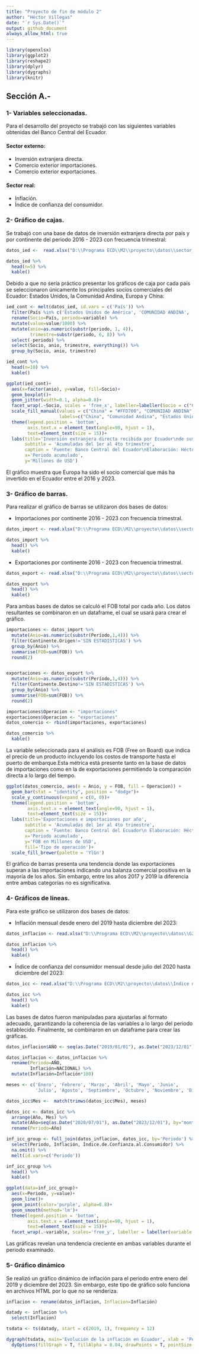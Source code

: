 ---
title: "Proyecto de fin de módulo 2"
author: "Héctor Villegas"
date: "`r Sys.Date()`"
output: github_document
always_allow_html: true
---

```{r librerías, echo=TRUE, message=FALSE, warning=FALSE}
library(openxlsx)
library(ggplot2)
library(reshape2)
library(dplyr)
library(dygraphs)
library(knitr)
```

## Sección A.-

### 1- Variables seleccionadas.

Para el desarrollo del proyecto se trabajó con las siguientes variables obtenidas del Banco Central del Ecuador.

#### Sector externo:

-   Inversión extranjera directa.
-   Comercio exterior importaciones.
-   Comercio exterior exportaciones.

#### Sector real:

-   Inflación.
-   Índice de confianza del consumidor.

### 2- Gráfico de cajas.

Se trabajó con una base de datos de inversión extranjera directa por país y por continente del periodo 2016 - 2023 con frecuencia trimestral:

```{r db_ied, echo=TRUE, message=FALSE, warning=FALSE, comment='', collapse=TRUE}

datos_ied <-  read.xlsx("D:\\Programa ECD\\M2\\proyecto\\datos\\sector_externo_ied_x_pais.xlsx", detectDates = T)

datos_ied %>% 
  head(n=5) %>% 
  kable()
```

Debido a que no sería práctico presentar los gráficos de caja por cada país se seleccionaron únicamente los principales socios comerciales del Ecuador: Estados Unidos, la Comunidad Andina, Europa y China:

```{r db_ied_edit}
ied_cont <- melt(datos_ied, id.vars = c('País')) %>% 
  filter(País %in% c('Estados Unidos de América', 'COMUNIDAD ANDINA', 'EUROPA', 'China')) %>% 
  rename(Socio=País, periodo=variable) %>% 
  mutate(value=value/1000) %>% 
  mutate(anio=as.numeric(substr(periodo, 1, 4)),
         trimestre=substr(periodo, 6, 8)) %>% 
  select(-periodo) %>% 
  select(Socio, anio, trimestre, everything()) %>% 
  group_by(Socio, anio, trimestre)

ied_cont %>% 
  head(n=10) %>% 
  kable()
```

```{r ied_boxplot, message=FALSE, fig.width=8, fig.height=7, fig.align='center'}
ggplot(ied_cont)+
  aes(x=factor(anio), y=value, fill=Socio)+
  geom_boxplot()+
  geom_jitter(width=0.1, alpha=0.8)+
  facet_wrap(.~Socio, scales = 'free_x', labeller=labeller(Socio = c("China"="China", "COMUNIDAD ANDINA"="Comunidad Andina", "Estados Unidos de América"="Estados Unidos", "EUROPA"="Europa")))+
  scale_fill_manual(values = c("China" = "#FFD700", "COMUNIDAD ANDINA" = "#FFA07A", "Estados Unidos de América" = "#ADD8E6", "EUROPA" = "#98FB98"),
                    labels=c("China", "Comunidad Andina", "Estados Unidos", "Europa")) +
  theme(legend.position = 'bottom',
        axis.text.x = element_text(angle=90, hjust = 1),
        text=element_text(size = 15))+
  labs(title='Inversión extranjera directa recibida por Ecuador\nde sus socios comerciales',
       subtitle = 'Acumuladas del 1er al 4to trimestre',
       caption = 'Fuente: Banco Central del Ecuador\nElaboración: Héctor Villegas',
       x='Periodo acumulado',
       y='Millones de USD')
```

El gráfico muestra que Europa ha sido el socio comercial que más ha invertido en el Ecuador entre el 2016 y 2023.

### 3- Gráfico de barras.

Para realizar el gráfico de barras se utilizaron dos bases de datos:

-   Importaciones por continente 2016 - 2023 con frecuencia trimestral.

```{r db_import, message=TRUE, echo=FALSE}
datos_import <- read.xlsx("D:\\Programa ECD\\M2\\proyecto\\datos\\sector_externo_importaciones_x_continente_2016_2023_tri.xlsx", detectDates = T, startRow = 7)

datos_import %>% 
  head() %>% 
  kable()
```

-   Exportaciones por continente 2016 - 2023 con frecuencia trimestral.

```{r datos_export, echo=FALSE, message=FALSE}
datos_export <- read.xlsx("D:\\Programa ECD\\M2\\proyecto\\datos\\sector_externo_exportaciones_x_continente_2016_2023_tri.xlsx", detectDates = T, startRow = 7)

datos_export %>% 
  head() %>% 
  kable()
```

Para ambas bases de datos se calculó el FOB total por cada año. Los datos resultantes se combinaron en un dataframe, el cual se usará para crear el gráfico.

```{r message=FALSE}
importaciones <- datos_import %>% 
  mutate(Anio=as.numeric(substr(Período,1,4))) %>% 
  filter(Continente.Origen!='SIN ESTADISTICAS') %>% 
  group_by(Anio) %>% 
  summarise(FOB=sum(FOB)) %>% 
  round(2)


exportaciones <- datos_export %>% 
  mutate(Anio=as.numeric(substr(Período,1,4))) %>% 
  filter(Continente.Destino!='SIN ESTADISTICAS') %>% 
  group_by(Anio) %>% 
  summarise(FOB=sum(FOB)) %>% 
  round(2)

importaciones$Operacion <- "importaciones"
exportaciones$Operacion <- "exportaciones"
datos_comercio <- rbind(importaciones, exportaciones)

datos_comercio %>%
  kable()
```

La variable seleccionada para el análisis es FOB (Free on Board) que indica el precio de un producto incluyendo los costos de transporte hasta el puerto de embarque.Esta métrica está presente tanto en la base de datos de importaciones como en la de exportaciones permitiendo la comparación directa a lo largo del tiempo.

```{r comercio_barplot, fig.width=8, fig.height=6, fig.align='center', warning=FALSE, message=FALSE}
ggplot(datos_comercio, aes(x = Anio, y = FOB, fill = Operacion)) +
  geom_bar(stat = "identity", position = "dodge")+
  scale_y_continuous(expand = c(0, 0))+
  theme(legend.position = 'bottom',
        axis.text.x = element_text(angle=90, hjust = 1),
        text=element_text(size = 15))+
  labs(title='Exportaciones e importaciones por año',
       subtitle = 'Acumuladas del 1er al 4to trimestre',
       caption = 'Fuente: Banco Central del Ecuador\n Elaboración: Héctor Villegas',
       x='Periodo acumulado',
       y='FOB en Millones de USD',
       fill='Tipo de operación')+
  scale_fill_brewer(palette = 'YlGn')
```

El gráfico de barras presenta una tendencia donde las exportaciones superan a las importaciones indicando una balanza comercial positiva en la mayoría de los años. Sin embargo, entre los años 2017 y 2019 la diferencia entre ambas categorías no es significativa.

### 4- Gráficos de líneas.

Para este gráfico se utilizaron dos bases de datos:

-   Inflación mensual desde enero del 2019 hasta diciembre del 2023:

```{r echo=TRUE, message=FALSE}
datos_inflacion <- read.xlsx("D:\\Programa ECD\\M2\\proyecto\\datos\\G2.T2 Inflación Mensual (2005 - Actualidad).xlsx", startRow = 6)

datos_inflacion %>% 
  head() %>% 
  kable()
```

-   Índice de confianza del consumidor mensual desde julio del 2020 hasta diciembre del 2023:

```{r echo=TRUE, message=FALSE, warning=FALSE}
datos_icc <- read.xlsx("D:\\Programa ECD\\M2\\proyecto\\datos\\Índice de confianza al consumidor - Mensual.xlsx", sheet = 'Indicador', startRow = 6, )[0:42,]

datos_icc %>% 
  head() %>% 
  kable()
```

Las bases de datos fueron manipuladas para ajustarlas al formato adecuado, garantizando la coherencia de las variables a lo largo del periodo establecido. Finalmente, se combinaron en un dataframe para crear las gráficas.

```{r message=FALSE, warning=FALSE}
datos_inflacion$AÑO <- seq(as.Date("2019/01/01"), as.Date("2023/12/01"), by="month")

datos_inflacion <- datos_inflacion %>% 
  rename(Periodo=AÑO,
         Inflación=NACIONAL) %>% 
  mutate(Inflación=Inflación*100)

meses <- c('Enero', 'Febrero', 'Marzo', 'Abril', 'Mayo', 'Junio',
           'Julio', 'Agosto', 'Septiembre', 'Octubre', 'Noviembre', 'Diciembre')

datos_icc$Mes <-  match(trimws(datos_icc$Mes), meses)

datos_icc <- datos_icc %>% 
  arrange(Año, Mes) %>% 
  mutate(Año=seq(as.Date("2020/07/01"), as.Date("2023/12/01"), by="month")) %>% 
  rename(Periodo=Año)

inf_icc_group <- full_join(datos_inflacion, datos_icc, by='Periodo') %>% 
  select(Periodo, Inflación, Índice.de.Confianza.al.Consumidor) %>% 
  na.omit() %>% 
  melt(id.vars=c('Periodo'))

inf_icc_group %>% 
  head() %>% 
  kable()
```

```{r fig.width=10, fig.height=4, fig.align='center', warning=FALSE, message=FALSE}
ggplot(data=inf_icc_group)+
  aes(x=Periodo, y=value)+
  geom_line()+
  geom_point(color='purple', alpha=0.8)+
  geom_smooth(method='lm')+
  theme(legend.position = 'bottom',
        axis.text.x = element_text(angle=90, hjust = 1),
        text=element_text(size = 15))+
  facet_wrap(.~variable, scales='free_y', labeller = labeller(variable = c("Inflación" = "Inflación", "Índice.de.Confianza.al.Consumidor" = "Índice de confianza del consumidor")))
```

Las gráficas revelan una tendencia creciente en ambas variables durante el periodo examinado.

### 5- Gráfico dinámico

Se realizó un gráfico dinámico de inflación para el periodo entre enero del 2019 y diciembre del 2023. Sin embargo, este tipo de gráfico solo funciona en archivos HTML por lo que no se renderiza.

```{r fig.width=14, fig.height=4, fig.align='center', warning=FALSE, message=FALSE}

inflacion <- rename(datos_inflacion, Inflacion=Inflación)

datady <- inflacion %>% 
  select(Inflacion)

tsdata <- ts(datady, start = c(2019, 1), frequency = 12)

dygraph(tsdata, main='Evolución de la inflación en Ecuador', xlab = 'Periodo', ylab = 'Tasa porcentual') %>% 
  dyOptions(fillGraph = T, fillAlpha = 0.04, drawPoints = T, pointSize = 3)

```
